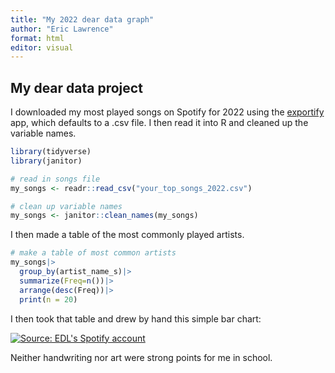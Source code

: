```yaml
---
title: "My 2022 dear data graph"
author: "Eric Lawrence"
format: html
editor: visual
---
```


## My dear data project

I downloaded my most played songs on Spotify for 2022 using the [exportify](https://watsonbox.github.io/exportify/) app, which defaults to a .csv file. I then read it into R and cleaned up the variable names.

```r
library(tidyverse)
library(janitor)

# read in songs file
my_songs <- readr::read_csv("your_top_songs_2022.csv")

# clean up variable names
my_songs <- janitor::clean_names(my_songs)
```

I then made a table of the most commonly played artists.

```r
# make a table of most common artists
my_songs|>
  group_by(artist_name_s)|>
  summarize(Freq=n())|>
  arrange(desc(Freq))|>
  print(n = 20)
```

I then took that table and drew by hand this simple bar chart:

[![Source: EDL\'s Spotify account](dear_data_edl.jpg)](https://open.spotify.com/playlist/37i9dQZF1F0sijgNaJdgit?si=72604708c04947ad)

Neither handwriting nor art were strong points for me in school.
